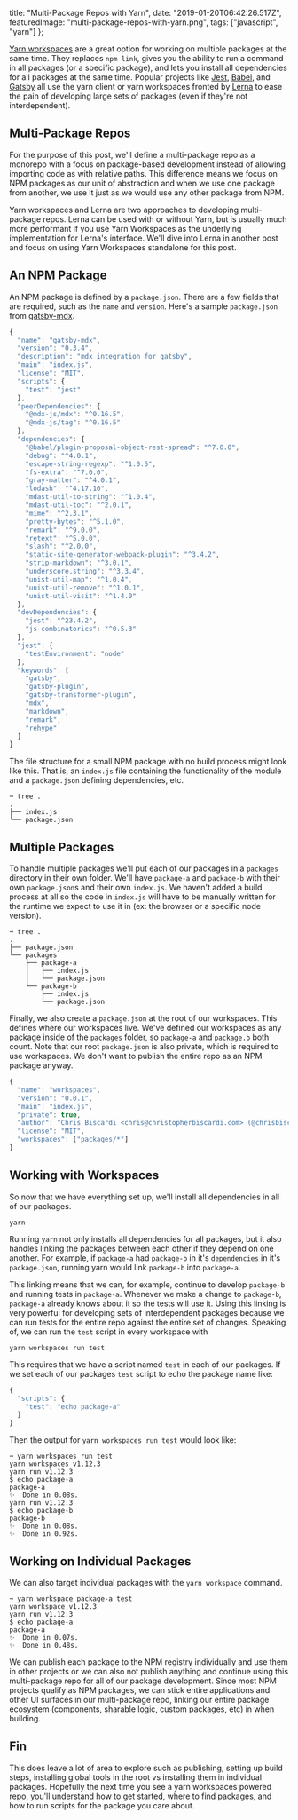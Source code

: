   title: "Multi-Package Repos with Yarn",
  date: "2019-01-20T06:42:26.517Z",
  featuredImage: "multi-package-repos-with-yarn.png",
  tags: ["javascript", "yarn"]
};

[Yarn workspaces](https://yarnpkg.com/blog/2017/08/02/introducing-workspaces/)
are a great option for working on multiple packages at the
same time. They replaces `npm link`, gives you the ability
to run a command in all packages (or a specific package),
and lets you install all dependencies for all packages at
the same time. Popular projects like
[Jest](https://github.com/facebook/jest/blob/647b2ad2371cc1d659bc08820be022c198c897fd/lerna.json#L5),
[Babel](https://github.com/babel/babel/blob/a2e6d8e96807b15908ef3640239b5421457807f7/lerna.json#L32),
and
[Gatsby](https://github.com/gatsbyjs/gatsby/blob/fc2ff3503ac1ed32a4b7677b12edf4c4ea4fd050/lerna.json#L21)
all use the yarn client or yarn workspaces fronted by
[Lerna](https://github.com/lerna/lerna) to ease the pain of
developing large sets of packages (even if they're not
interdependent).

## Multi-Package Repos

For the purpose of this post, we'll define a multi-package
repo as a monorepo with a focus on package-based development
instead of allowing importing code as with relative paths.
This difference means we focus on NPM packages as our unit
of abstraction and when we use one package from another, we
use it just as we would use any other package from NPM.

Yarn workspaces and Lerna are two approaches to developing
multi-package repos. Lerna can be used with or without Yarn,
but is usually much more performant if you use Yarn
Workspaces as the underlying implementation for Lerna's
interface. We'll dive into Lerna in another post and focus
on using Yarn Workspaces standalone for this post.

## An NPM Package

An NPM package is defined by a `package.json`. There are a
few fields that are required, such as the `name` and
`version`. Here's a sample `package.json` from
[gatsby-mdx](https://github.com/ChristopherBiscardi/gatsby-mdx).

```js
{
  "name": "gatsby-mdx",
  "version": "0.3.4",
  "description": "mdx integration for gatsby",
  "main": "index.js",
  "license": "MIT",
  "scripts": {
    "test": "jest"
  },
  "peerDependencies": {
    "@mdx-js/mdx": "^0.16.5",
    "@mdx-js/tag": "^0.16.5"
  },
  "dependencies": {
    "@babel/plugin-proposal-object-rest-spread": "^7.0.0",
    "debug": "^4.0.1",
    "escape-string-regexp": "^1.0.5",
    "fs-extra": "^7.0.0",
    "gray-matter": "^4.0.1",
    "lodash": "^4.17.10",
    "mdast-util-to-string": "^1.0.4",
    "mdast-util-toc": "^2.0.1",
    "mime": "^2.3.1",
    "pretty-bytes": "^5.1.0",
    "remark": "^9.0.0",
    "retext": "^5.0.0",
    "slash": "^2.0.0",
    "static-site-generator-webpack-plugin": "^3.4.2",
    "strip-markdown": "^3.0.1",
    "underscore.string": "^3.3.4",
    "unist-util-map": "^1.0.4",
    "unist-util-remove": "^1.0.1",
    "unist-util-visit": "^1.4.0"
  },
  "devDependencies": {
    "jest": "^23.4.2",
    "js-combinatorics": "^0.5.3"
  },
  "jest": {
    "testEnvironment": "node"
  },
  "keywords": [
    "gatsby",
    "gatsby-plugin",
    "gatsby-transformer-plugin",
    "mdx",
    "markdown",
    "remark",
    "rehype"
  ]
}
```

The file structure for a small NPM package with no build
process might look like this. That is, an `index.js` file
containing the functionality of the module and a
`package.json` defining dependencies, etc.

```
➜ tree .
.
├── index.js
└── package.json
```

## Multiple Packages

To handle multiple packages we'll put each of our packages
in a `packages` directory in their own folder. We'll have
`package-a` and `package-b` with their own `package.json`s
and their own `index.js`. We haven't added a build process
at all so the code in `index.js` will have to be manually
written for the runtime we expect to use it in (ex: the
browser or a specific node version).

```
➜ tree .
.
├── package.json
└── packages
    ├── package-a
    │   ├── index.js
    │   └── package.json
    └── package-b
        ├── index.js
        └── package.json
```

Finally, we also create a `package.json` at the root of our
workspaces. This defines where our workspaces live. We've
defined our workspaces as any package inside of the
`packages` folder, so `package-a` and `package.b` both
count. Note that our root `package.json` is also private,
which is required to use workspaces. We don't want to
publish the entire repo as an NPM package anyway.

```js
{
  "name": "workspaces",
  "version": "0.0.1",
  "main": "index.js",
  "private": true,
  "author": "Chris Biscardi <chris@christopherbiscardi.com> (@chrisbiscardi)",
  "license": "MIT",
  "workspaces": ["packages/*"]
}
```

## Working with Workspaces

So now that we have everything set up, we'll install all
dependencies in all of our packages.

```shell
yarn
```

Running `yarn` not only installs all dependencies for all
packages, but it also handles linking the packages between
each other if they depend on one another. For example, if
`package-a` had `package-b` in it's `dependencies` in it's
`package.json`, running yarn would link `package-b` into
`package-a`.

This linking means that we can, for example, continue to
develop `package-b` and running tests in `package-a`.
Whenever we make a change to `package-b`, `package-a`
already knows about it so the tests will use it. Using this
linking is very powerful for developing sets of
interdependent packages because we can run tests for the
entire repo against the entire set of changes. Speaking of,
we can run the `test` script in every workspace with

```shell
yarn workspaces run test
```

This requires that we have a script named `test` in each of
our packages. If we set each of our packages `test` script
to echo the package name like:

```js
{
  "scripts": {
    "test": "echo package-a"
  }
}
```

Then the output for `yarn workspaces run test` would look
like:

```
➜ yarn workspaces run test
yarn workspaces v1.12.3
yarn run v1.12.3
$ echo package-a
package-a
✨  Done in 0.08s.
yarn run v1.12.3
$ echo package-b
package-b
✨  Done in 0.08s.
✨  Done in 0.92s.
```

## Working on Individual Packages

We can also target individual packages with the
`yarn workspace` command.

```
➜ yarn workspace package-a test
yarn workspace v1.12.3
yarn run v1.12.3
$ echo package-a
package-a
✨  Done in 0.07s.
✨  Done in 0.48s.
```

We can publish each package to the NPM registry individually
and use them in other projects or we can also not publish
anything and continue using this multi-package repo for all
of our package development. Since most NPM projects qualify
as NPM packages, we can stick entire applications and other
UI surfaces in our multi-package repo, linking our entire
package ecosystem (components, sharable logic, custom
packages, etc) in when building.

## Fin

This does leave a lot of area to explore such as publishing,
setting up build steps, installing global tools in the root
vs installing them in individual packages. Hopefully the
next time you see a yarn workspaces powered repo, you'll
understand how to get started, where to find packages, and
how to run scripts for the package you care about.
